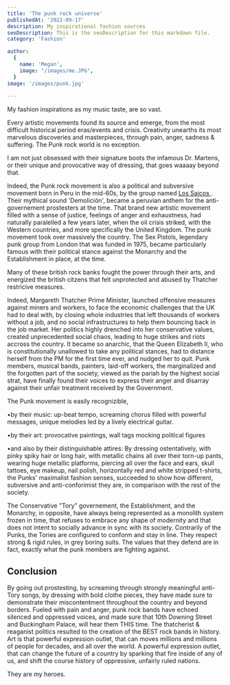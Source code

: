 ```yaml
---
title: 'The punk rock universe'
publishedAt: '2022-09-17'
description: My inspirational fashion sources
seoDescription: This is the seoDescription for this markdown file.
category: 'Fashion'

author:
  {
    name: 'Megan',
    image: "/images/me.JPG",
  }
image: '/images/punk.jpg'
  
---
```


My fashion inspirations as my music taste, are so vast. 

Every artistic movements found its source and emerge, from the most difficult historical period eras/events and crisis. Creativity unearths its most marvelous discoveries and masterpieces, through pain, anger, sadness & suffering. 
The Punk rock world is no exception. 

I am not just obsessed with their signature boots the infamous Dr. Martens, or their unique and provocative way of dressing, that goes waaaay beyond that. 

Indeed, the Punk rock movement is also a political and subversive movement born in Peru in the mid-60s, by the group named <a href="https://en.wikipedia.org/wiki/Los_Saicos" > Los Saicos </a>. Their mythical sound 'Demolición', became a peruvian anthem for the anti-governement prostesters at the time. 
That brand new artistic movement filled with a sense of justice, feelings of anger and exhaustness, had naturally paralelled a few years later, when the oil crisis striked, with the Western countries, and more specifically the United Kingdom. 
The punk movement took over massively the country. The Sex Pistols, legendary punk group from London that was funded in 1975, became particularly famous with their political stance against the Monarchy and the Establishment in place, at the time. 

Many of these british rock banks fought the power through their arts, and energized the british citzens that felt unprotected and abused by Thatcher restricive measures.

Indeed, Margareth Thatcher Prime Minister, launched offensive measures against miners and workers, to face the economic challenges that the UK had to deal with, by closing whole industries that left thousands of workers without a job, and 
no social infrastructures to help them bouncing back in the job market. Her politics highly drenched into her conservative values, created unprecedented social chaos, leading to huge strikes and riots accross the country. It became so anarchic, that the Queen Elizabeth II, who is constitutionally unallowed to take any political stances, 
had to distance herself from the PM for the first time ever, and nudged her to quit. Punk members, musical bands, painters, laid-off workers, the marginalized and the forgotten part of the society, viewed as the pariah by the highest social strat, have finally found their voices to express their anger and disarray against their unfair treatment received by the Government. 

The Punk movement is easily recognizible,

•by their music: up-beat tempo, screaming chorus filled with powerful messages, unique melodies led by a lively electrical guitar.

•by their art: provocative paintings, wall tags mocking political figures

•and also by their distinguishable attires: By dressing ostentatively, with pinky spiky hair or long hair, with metallic chains all over their torn-up pants, wearing huge metallic platforms, piercing all over the face and ears, skull tattoes, eye makeup, nail polish, horizontally red and white stripped t-shirts, the Punks' maximalist fashion senses, succeeded to show how different, subversive and anti-conforimist they are, in comparison with the rest of the society. 

The Conservative "Tory" governement, the Establishment, and the Monarchy, in opposite, have always being represented as a monolith system frozen in time, that refuses to embrace any shape of modernity and that does not intent to socially advance in sync with its society. Contrarily of the Punks, the Tories are configured to conform and stay in line. They respect strong & rigid rules, in grey boring suits. The values that they defend are in fact, exactly what the punk members are fighting against.


## Conclusion

By going out prostesting, by screaming through strongly meaningful anti-Tory songs, by dressing with bold clothe pieces, they have made sure to demonstrate their miscontentment throughout the country and beyond borders. Fueled with pain and anger, punk rock bands have echoed silenced and oppressed voices, and made sure that 10th Downing Street and Buckingham Palace, will hear them THIS time. 
The thatcherist & reaganist politics resulted to the creation of the BEST rock bands in history. Art is that powerful expression outlet, that can moves millions and millions of people for decades, and all over the world. A powerful expression outlet, that can change the future of a country by sparking that fire inside of any of us, and shift the course history of oppressive, unfairly ruled nations.

They are my heroes.

